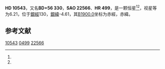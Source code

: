 {{Starbox begin
| name = HD 10543
}}
{{Starbox observe
| epoch = [[J2000.0|J2000.0]]
| constell = {{星座名待查}}<ref name=SIMBAD>{{cite web
 | url=http://simbad.u-strasbg.fr/simbad/sim-id?Ident=HR+499
 | title =Pulsating variable Star
 | publisher=Centre de Données astronomiques de Strasbourg
 | work=SIMBAD
 | accessdate=2012-07-13}}</ref><ref name=DATA>{{cite web
 | url=http://vizier.u-strasbg.fr/viz-bin/VizieR-5?-out.add=.&-source=5050&-corr=PK=HR&-out.max=9999&HR=499
 | title=VizieR Detailed Page
 | accessdate=2012-07-13
 | archive-date=2019-02-16
 | archive-url=https://web.archive.org/web/20190216080004/http://vizier.u-strasbg.fr/viz-bin/VizieR-5?-out.add=.&-source=5050&-corr=PK=HR&-out.max=9999&HR=499
 | dead-url=no
 }}</ref>
| 星官 = 
| ra = {{RA|1|44|17.9}}<ref name=SIMBAD /><ref name=DATA />
| dec = {{DEC|+57|32|11}}<ref name=SIMBAD /><ref name=DATA />
| appmag_v = 6.21<ref name=SIMBAD /><ref name=DATA />
}}
{{Starbox character
| class = A3V<ref name=SIMBAD /><ref name=DATA />
| b-v = 0.1<ref name=SIMBAD /><ref name=DATA />
| u-b = 0.03<ref name=SIMBAD /><ref name=DATA />
| r-i = <ref name=SIMBAD /><ref name=DATA />
| variable = 
}}
{{Starbox astrometry
| radial_v = 0.03
| prop_mo_ra = 5
| parallax = -0.003
| p_error = 
}}
{{Starbox catalog
| names =BD+56 330，[[SAO星表|SAO]] 22566，[[HD星表|HD]] 10543，[[HR星表|HR]] 499}}
{{Starbox reference |Simbad=HR+499}}
{{Starbox end}}

'''HD 10543'''，又名'''BD+56 330'''，'''SAO 22566'''、'''HR 499'''，是一颗恒星<ref name=SIMBAD /><ref name=DATA />，视星等为6.21，位于[[銀道座標系|銀經]]130，[[銀道座標系|銀緯]]-4.61，其[[B1900.0|B1900.0]]坐标为赤經{{RA|1|37|41.3}}，赤緯{{DEC|+57|-4.61|2}}。

== 参考文献 ==
{{reflist}}

{{star-stub}}

[[Category:HD和HDE天體|10543]]
[[Category:HR天體|0499]]
[[Category:SAO天體|22566]]